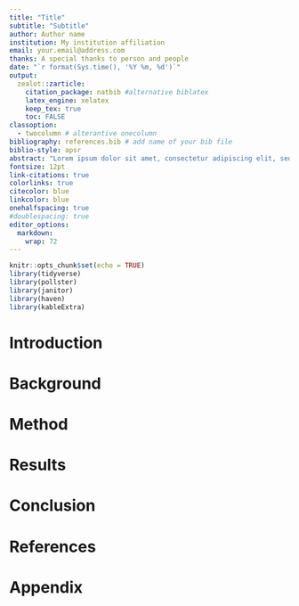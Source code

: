 ```yaml
---
title: "Title"
subtitle: "Subtitle"
author: Author name
institution: My institution affiliation
email: your.email@address.com
thanks: A special thanks to person and people
date: "`r format(Sys.time(), '%Y %m, %d')`"
output: 
  zealot::zarticle:
    citation_package: natbib #alternative biblatex
    latex_engine: xelatex
    keep_tex: true
    toc: FALSE
classoption:
  - twocolumn # alterantive onecolumn
bibliography: references.bib # add name of your bib file
biblio-style: apsr
abstract: "Lorem ipsum dolor sit amet, consectetur adipiscing elit, sed do eiusmod tempor incididunt ut labore et dolore magna aliqua. Viverra accumsan in nisl nisi scelerisque eu ultrices vitae. Dolor purus non enim praesent elementum facilisis leo vel fringilla. Ornare massa eget egestas purus viverra accumsan in. Diam maecenas sed enim ut sem viverra aliquet eget sit. Consequat mauris nunc congue nisi vitae suscipit. Tellus id interdum velit laoreet. In ornare quam viverra orci sagittis eu volutpat odio. Et malesuada fames ac turpis egestas. Vehicula ipsum a arcu cursus vitae. Accumsan lacus vel facilisis volutpat est velit egestas dui id. Senectus et netus et malesuada fames. Risus pretium quam vulputate dignissim suspendisse in est ante in. Magna sit amet purus gravida. Diam vulputate ut pharetra sit amet aliquam. Vel facilisis volutpat est velit. Ultricies mi eget mauris pharetra et ultrices neque. Sed viverra tellus in hac habitasse platea dictumst vestibulum rhoncus."
fontsize: 12pt
link-citations: true
colorlinks: true
citecolor: blue
linkcolor: blue
onehalfspacing: true
#doublespacing: true
editor_options: 
  markdown: 
    wrap: 72
---
```


```r
knitr::opts_chunk$set(echo = TRUE)
library(tidyverse)
library(pollster)
library(janitor)
library(haven)
library(kableExtra)

```

# Introduction



# Background



# Method



# Results



# Conclusion



# References

<div id="refs"></div>
  
# Appendix

```r


```
